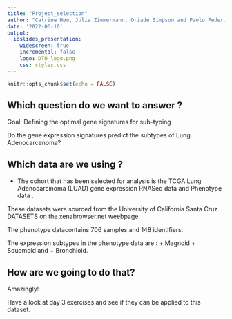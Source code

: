 ```yaml
---
title: "Project_selection"
author: "Catrine Høm, Julie Zimmermann, Oriade Simpson and Paolo Federico"
date: '2022-06-10'
output:
  ioslides_presentation:
    widescreen: true
    incremental: false
    logo: DTU_logo.png
    css: styles.css
---
```


```r
knitr::opts_chunk$set(echo = FALSE)
```

## Which question do we want to answer ?

Goal:  Defining the optimal gene signatures for sub-typing

Do the gene expression signatures predict the subtypes of Lung Adenocarcenoma?


## Which data are we using ?

- The cohort that has been selected for analysis is the TCGA Lung Adenocarcinoma (LUAD) gene expression RNASeq data and Phenotype data .

These datasets were sourced from the University of California Santa Cruz DATASETS on the xenabrowser.net weebpage.  

The phenotype datacontains 706 samples and 148 identifiers. 

The expression subtypes in the phenotype data are :
 + Magnoid
 + Squamoid and 
 + Bronchioid. 

## How are we going to do that?

Amazingly!

Have a look at day 3 exercises and see if they can be applied to this dataset. 
